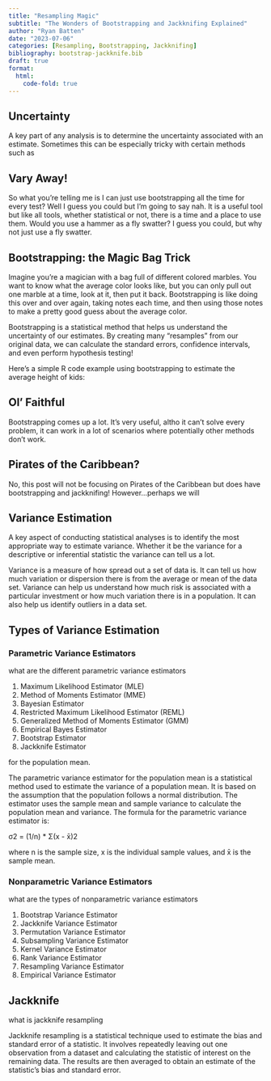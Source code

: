 ```yaml
---
title: "Resampling Magic"
subtitle: "The Wonders of Bootstrapping and Jackknifing Explained"
author: "Ryan Batten"
date: "2023-07-06"
categories: [Resampling, Bootstrapping, Jackknifing]
bibliography: bootstrap-jackknife.bib
draft: true
format: 
  html:
    code-fold: true
---
```


## Uncertainty

A key part of any analysis is to determine the uncertainty associated with an estimate. Sometimes this can be especially tricky with certain methods such as

## Vary Away!

So what you're telling me is I can just use bootstrapping all the time for every test? Well I guess you could but I'm going to say nah. It is a useful tool but like all tools, whether statistical or not, there is a time and a place to use them. Would you use a hammer as a fly swatter? I guess you could, but why not just use a fly swatter.

## Bootstrapping: the Magic Bag Trick

Imagine you're a magician with a bag full of different colored marbles. You want to know what the average color looks like, but you can only pull out one marble at a time, look at it, then put it back. Bootstrapping is like doing this over and over again, taking notes each time, and then using those notes to make a pretty good guess about the average color.

Bootstrapping is a statistical method that helps us understand the uncertainty of our estimates. By creating many "resamples" from our original data, we can calculate the standard errors, confidence intervals, and even perform hypothesis testing!

Here's a simple R code example using bootstrapping to estimate the average height of kids:

## Ol' Faithful

Bootstrapping comes up a lot. It's very useful, altho it can't solve every problem, it can work in a lot of scenarios where potentially other methods don't work.

## Pirates of the Caribbean?

No, this post will not be focusing on Pirates of the Caribbean but does have bootstrapping and jackknifing! However...perhaps we will

## Variance Estimation

A key aspect of conducting statistical analyses is to identify the most appropriate way to estimate variance. Whether it be the variance for a descriptive or inferential statistic the variance can tell us a lot.

Variance is a measure of how spread out a set of data is. It can tell us how much variation or dispersion there is from the average or mean of the data set. Variance can help us understand how much risk is associated with a particular investment or how much variation there is in a population. It can also help us identify outliers in a data set.

## Types of Variance Estimation

### Parametric Variance Estimators

what are the different parametric variance estimators

1.  Maximum Likelihood Estimator (MLE)
2.  Method of Moments Estimator (MME)
3.  Bayesian Estimator
4.  Restricted Maximum Likelihood Estimator (REML)
5.  Generalized Method of Moments Estimator (GMM)
6.  Empirical Bayes Estimator
7.  Bootstrap Estimator
8.  Jackknife Estimator

for the population mean.

The parametric variance estimator for the population mean is a statistical method used to estimate the variance of a population mean. It is based on the assumption that the population follows a normal distribution. The estimator uses the sample mean and sample variance to calculate the population mean and variance. The formula for the parametric variance estimator is:

σ2 = (1/n) \* Σ(x - x̄)2

where n is the sample size, x is the individual sample values, and x̄ is the sample mean.

### Nonparametric Variance Estimators

what are the types of nonparametric variance estimators

1.  Bootstrap Variance Estimator
2.  Jackknife Variance Estimator
3.  Permutation Variance Estimator
4.  Subsampling Variance Estimator
5.  Kernel Variance Estimator
6.  Rank Variance Estimator
7.  Resampling Variance Estimator
8.  Empirical Variance Estimator

## Jackknife

what is jackknife resampling

Jackknife resampling is a statistical technique used to estimate the bias and standard error of a statistic. It involves repeatedly leaving out one observation from a dataset and calculating the statistic of interest on the remaining data. The results are then averaged to obtain an estimate of the statistic's bias and standard error.

## 
